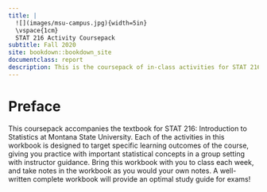 ```yaml
--- 
title: |
  ![](images/msu-campus.jpg){width=5in} 
  \vspace{1cm}  
  STAT 216 Activity Coursepack
subtitle: Fall 2020
site: bookdown::bookdown_site
documentclass: report
description: This is the coursepack of in-class activities for STAT 216 Fall 2020.
---
```


# Preface {-}

This coursepack accompanies the textbook for STAT 216: Introduction to Statistics at Montana State University. Each of the activities in this workbook is designed to target specific learning outcomes of the course, giving you practice with important statistical concepts in a group setting with instructor guidance. Bring this workbook with you to class each week, and take notes in the workbook as you would your own notes. A well-written complete workbook will provide an optimal study guide for exams!
